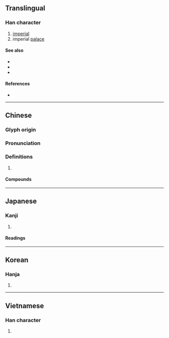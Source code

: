 {{character info/new}}
==Translingual==

===Han character===
{{Han char|rn=40|rad=宀|as=07|sn=10|four=30232|canj=JMMV|ids=⿱宀辰}}

# [[imperial]]
# imperial [[palace]]

====See also====
* {{zh-l|宫}}
* {{zh-l|殿}}
* {{zh-l|闕}}

====References====
* {{Han ref|kx=0287.020|dkj=07171|dj=0567.020|hdz=20930.140|uh=5BB8|ud=23480|bh=AE66|bd=44646}}

----

==Chinese==
{{zh-forms}}

===Glyph origin===
{{Han etym}}

===Pronunciation===
{{zh-pron
|m=chén
|c=san4
|mn=sîn
|mn-t=sing5/sêng5
|mn-t_note=sêng5 - Jieyang
|w=3zen
|mc=y
|oc=y
|cat=
}}

===Definitions===
{{zh-hanzi}}

# {{rfdef|zh}}

====Compounds====
{{zh-der|宸遊|宸旒|宸居|宸妃|宸垣|宸算|宸襟|宸筆|宸謨|宸聰|宸翰|宸眷|宸極|宸宇|宸斷|宸鑒|宸衷|楓宸|紫宸}}

----

==Japanese==

===Kanji===
{{ja-kanji|grade=|rs=宀07}}

# {{rfdef|ja|sort=宀07}}

====Readings====
{{ja-readings
|on=しん
|kun=のき-
}}

----

==Korean==

===Hanja===
{{ko-hanja|hangeul=[[신]]|rv=sin|mr=sin}}

# {{rfdef|ko|sort=宀07}}

----

==Vietnamese==

===Han character===
{{vi-hantu|[[thần]]|rs=宀07}}

# {{rfdef|vi|sort=宀07}}